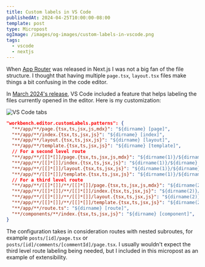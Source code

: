```yaml
---
title: Custom labels in VS Code
publishedAt: 2024-04-25T10:00:00-08:00
template: post
type: Micropost
ogImage: /images/og-images/custom-labels-in-vscode.png
tags: 
  - vscode
  - nextjs
---
```


When <A href="https://nextjs.org/docs/app">App Router</A> was released in Next.js I was not a big fan of the file structure. I thought that having multiple `page.tsx`, `layout.tsx` files make things a bit confusing in the code editor.

In [March 2024's release](https://code.visualstudio.com/updates/v1_88#_custom-labels-for-open-editors), VS Code included a feature that helps labeling the files currently opened in the editor. Here is my customization:

![VS Code tabs](/wp-content/uploads/2024/04/vscode-tabs.jpg)

```json
"workbench.editor.customLabels.patterns": {
  "**/app/**/page.{tsx,ts,jsx,js,mdx}": "${dirname} [page]",
  "**/app/**/index.{tsx,ts,jsx,js}": "${dirname} [index]",
  "**/app/**/layout.{tsx,ts,jsx,js}": "${dirname} [layout]",
  "**/app/**/template.{tsx,ts,jsx,js}": "${dirname} [template]",
  // For a second level route
  "**/app/**/[[]*[]]/page.{tsx,ts,jsx,js,mdx}": "${dirname(1)}/${dirname} [page]",
  "**/app/**/[[]*[]]/index.{tsx,ts,jsx,js}": "${dirname(1)}/${dirname} [index]",
  "**/app/**/[[]*[]]/layout.{tsx,ts,jsx,js}": "${dirname(1)}/${dirname} [layout]",
  "**/app/**/[[]*[]]/template.{tsx,ts,jsx,js}": "${dirname(1)}/${dirname} [template]",
  // For a third level route
  "**/app/**/[[]*[]]/**/[[]*[]]/page.{tsx,ts,jsx,js,mdx}": "${dirname(2)}/${dirname(1)}/${dirname} [page]",
  "**/app/**/[[]*[]]/**/[[]*[]]/index.{tsx,ts,jsx,js}": "${dirname(2)}/${dirname(1)}/${dirname} [index]",
  "**/app/**/[[]*[]]/**/[[]*[]]/layout.{tsx,ts,jsx,js}": "${dirname(2)}/${dirname(1)}/${dirname} [layout]",
  "**/app/**/[[]*[]]/**/[[]*[]]/template.{tsx,ts,jsx,js}": "${dirname(2)}/${dirname(1)}/${dirname} [template]",
  "**/app/**/route.ts": "${dirname} [route]",
  "**/components/**/index.{tsx,ts,jsx,js}": "${dirname} [component]", 
}
```

The configuration takes in consideration routes with nested subroutes, for example `posts/[id]/page.tsx` or `posts/[id]/comments/[commentId]/page.tsx`. I usually wouldn't expect the third level route labeling being needed, but I included in this micropost as an example of extensibility.
